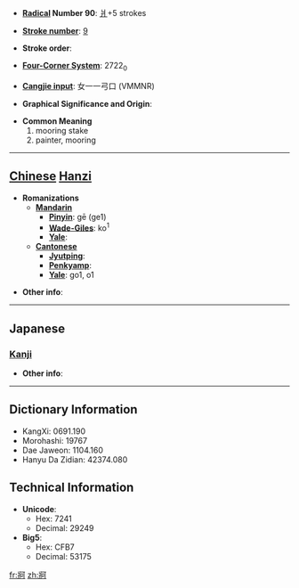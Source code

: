 * '''[[Wiktionary:Chinese radical index| Radical]] Number 90''': [[Wiktionary:Chinese radical index 爿|爿]]+5 strokes

* '''[[Wiktionary:Chinese total strokes index|Stroke number]]''': [[Wiktionary:Chinese total strokes index 9|9]]

* '''Stroke order''': 

* '''[[Wiktionary:Chinese four corner index|Four-Corner System]]''': 2722<sub>0</sub>

* '''[[Wiktionary:Chinese Cangjie index|Cangjie input]]''': 女一一弓口 (VMMNR)

* '''Graphical Significance and Origin''': 

* '''Common Meaning'''
*#mooring stake
*# painter, mooring


----

== [[Chinese]] [[Hanzi]] ==

* '''Romanizations'''
** '''[[Mandarin]]'''
*** '''[[Pinyin]]''': gē (ge1)
*** '''[[Wade-Giles]]''': ko<sup>1</sup>
*** '''[[Yale]]''': 
** '''[[Cantonese]]'''
*** '''[[Jyutping]]''':
*** '''[[Penkyamp]]''': 
*** '''[[Yale]]''': go1, o1

* '''Other info''': 

----

==Japanese==
===[[Kanji]]===
{{kanji|on readings=[[か]] (ka)
|kun readings=[[くい]] (kui)
}}

* '''Other info''':  

----

== Dictionary Information ==

* KangXi: 0691.190
* Morohashi: 19767
* Dae Jaweon: 1104.160
* Hanyu Da Zidian: 42374.080

== Technical Information ==

* '''Unicode''':
** Hex: 7241
** Decimal: 29249
* '''Big5''':
** Hex: CFB7
** Decimal: 53175

[[fr:牁]]
[[zh:牁]]